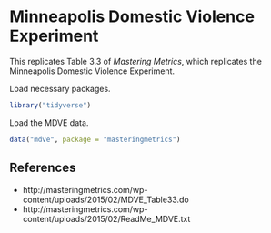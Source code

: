 # Minneapolis Domestic Violence Experiment

This replicates Table 3.3 of *Mastering Metrics*, which replicates the Minneapolis Domestic Violence Experiment.

Load necessary packages.
```r
library("tidyverse")
```

Load the MDVE data.
```r
data("mdve", package = "masteringmetrics")
```

## References

- http://masteringmetrics.com/wp-content/uploads/2015/02/MDVE_Table33.do
- http://masteringmetrics.com/wp-content/uploads/2015/02/ReadMe_MDVE.txt